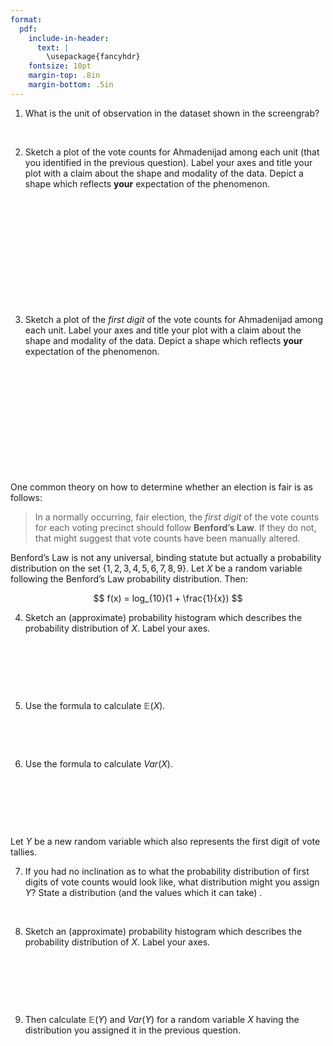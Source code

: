 ```yaml
---
format:
  pdf:
    include-in-header: 
      text: |
        \usepackage{fancyhdr}
    fontsize: 10pt
    margin-top: .8in
    margin-bottom: .5in
---
```


\thispagestyle{empty}

\begin{center}
\textsc{Stat 20: Lab 3.1 Elections} \\
\noindent\rule{12cm}{0.4pt}
\end{center}

@. What is the unit of observation in the dataset shown in the screengrab?

\

@. Sketch a plot of the vote counts for Ahmadenijad among each unit (that you identified in the previous question). Label your axes and title your plot with a claim about the shape and modality of the data. Depict a shape which reflects **your** expectation of the phenomenon.


\

\

\

\

\

\

@. Sketch a plot of the *first digit* of the vote counts for Ahmadenijad among each unit. Label your axes and title your plot with a claim about the shape and modality of the data. Depict a shape which reflects **your** expectation of the phenomenon. 

\

\

\

\

\

\


One common theory on how to determine whether an election is fair is as follows: 

> In a normally occurring, fair election, the *first digit* of the vote counts for each voting precinct should follow **Benford’s Law**. If they do not, that might suggest that vote counts have been manually altered.

Benford's Law is not any universal, binding statute but actually a probability distribution on the set $\{1,2,3,4,5,6,7,8,9\}$. Let $X$ be a random variable following the Benford's Law probability distribution. Then:

$$
f(x) = log_{10}(1 + \frac{1}{x})
$$
\newpage

@. Sketch an (approximate) probability histogram which describes the probability distribution of $X$. Label your axes. 

\

\


\



@. Use the formula to calculate $\mathbb{E}(X)$.

\

\


@. Use the formula to calculate $Var(X)$.

\

\

\


Let $Y$ be a new random variable which also represents the first digit of vote tallies. 

@. If you had no inclination as to what the probability distribution of first digits of vote counts would look like, what distribution might you assign $Y$? State a distribution (and the values which it can take) . 

\


@. Sketch an (approximate) probability histogram which describes the probability distribution of $X$. Label your axes. 

\

\

\

@. Then calculate $\mathbb{E}(Y)$ and $Var(Y)$ for a random variable $X$ having the distribution you assigned it in the previous question.

\

\
